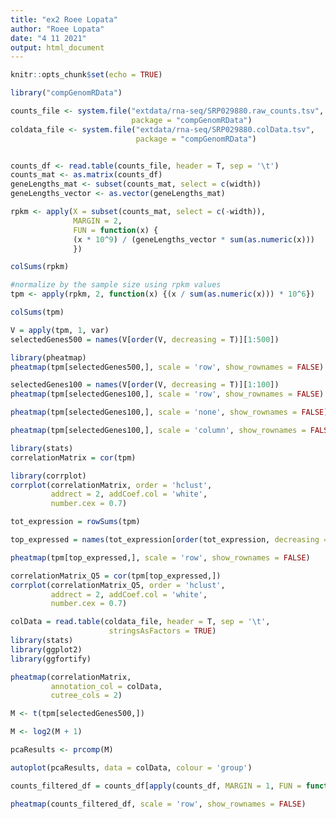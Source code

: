 ```yaml
---
title: "ex2 Roee Lopata"
author: "Roee Lopata"
date: "4 11 2021"
output: html_document
---
```


```r
knitr::opts_chunk$set(echo = TRUE)
```

```r
library("compGenomRData")

counts_file <- system.file("extdata/rna-seq/SRP029880.raw_counts.tsv",
                           package = "compGenomRData")
coldata_file <- system.file("extdata/rna-seq/SRP029880.colData.tsv",
                            package = "compGenomRData")


counts_df <- read.table(counts_file, header = T, sep = '\t')
counts_mat <- as.matrix(counts_df)
geneLengths_mat <- subset(counts_mat, select = c(width))
geneLengths_vector <- as.vector(geneLengths_mat)

rpkm <- apply(X = subset(counts_mat, select = c(-width)),
              MARGIN = 2,
              FUN = function(x) {
              (x * 10^9) / (geneLengths_vector * sum(as.numeric(x)))
              })

colSums(rpkm)

#normalize by the sample size using rpkm values
tpm <- apply(rpkm, 2, function(x) {(x / sum(as.numeric(x))) * 10^6})

colSums(tpm)
```


```r
V = apply(tpm, 1, var)
selectedGenes500 = names(V[order(V, decreasing = T)][1:500])

library(pheatmap)
pheatmap(tpm[selectedGenes500,], scale = 'row', show_rownames = FALSE)

selectedGenes100 = names(V[order(V, decreasing = T)][1:100])
pheatmap(tpm[selectedGenes100,], scale = 'row', show_rownames = FALSE)

```

```r
pheatmap(tpm[selectedGenes100,], scale = 'none', show_rownames = FALSE)

pheatmap(tpm[selectedGenes100,], scale = 'column', show_rownames = FALSE)
```

```r
library(stats)
correlationMatrix = cor(tpm)

library(corrplot)
corrplot(correlationMatrix, order = 'hclust', 
         addrect = 2, addCoef.col = 'white', 
         number.cex = 0.7) 
```

```r
tot_expression = rowSums(tpm)

top_expressed = names(tot_expression[order(tot_expression, decreasing = T)][1:100])

pheatmap(tpm[top_expressed,], scale = 'row', show_rownames = FALSE)

correlationMatrix_Q5 = cor(tpm[top_expressed,])
corrplot(correlationMatrix_Q5, order = 'hclust', 
         addrect = 2, addCoef.col = 'white', 
         number.cex = 0.7) 

```

```r
colData = read.table(coldata_file, header = T, sep = '\t', 
                      stringsAsFactors = TRUE)
library(stats)
library(ggplot2)
library(ggfortify)

pheatmap(correlationMatrix,  
         annotation_col = colData, 
         cutree_cols = 2)

M <- t(tpm[selectedGenes500,])

M <- log2(M + 1)

pcaResults <- prcomp(M)

autoplot(pcaResults, data = colData, colour = 'group')

```

```r
counts_filtered_df = counts_df[apply(counts_df, MARGIN = 1, FUN = function(x) sd(x) != 0),]

pheatmap(counts_filtered_df, scale = 'row', show_rownames = FALSE)
```